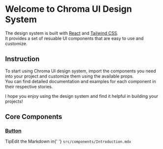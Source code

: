 
<Meta title="Introduction" />

<style>
  {`
    .spacing {
      margin-top: 40px;
    }

    .tip {
      display: inline-block;
      border-radius: 1em;
      font-size: 11px;
      line-height: 12px;
      font-weight: 700;
      background: #E7FDD8;
      color: #66BF3C;
      padding: 4px 12px;
      margin-right: 10px;
      vertical-align: top;
    }

    .tip-wrapper {
      font-size: 13px;
      line-height: 20px;
      margin-top: 40px;
      margin-bottom: 40px;
    }

    .tip-wrapper code {
      font-size: 12px;
      display: inline-block;
    }
  `}
</style>

# Welcome to Chroma UI Design System

The design system is built with [React](https://react.dev) and [Tailwind CSS](https://tailwindcss.com).\
It provides a set of resuable UI components that are easy to use and customize.

<div className="spacing" />

## Instruction

To start using Chroma UI design system, import the components you need into your project and customize them using the available props.\
You can find detailed documentation and examples for each component in their respective stories.

I hope you enjoy using the design system and find it helpful in building your projects!

<div className="spacing" />

## Core Components

### [Button](/docs/core-button--docs)

<div className="tip-wrapper">
  <span className="tip">Tip</span>Edit the Markdown in{' '}
  <code>src/components/Introduction.mdx</code>
</div>
